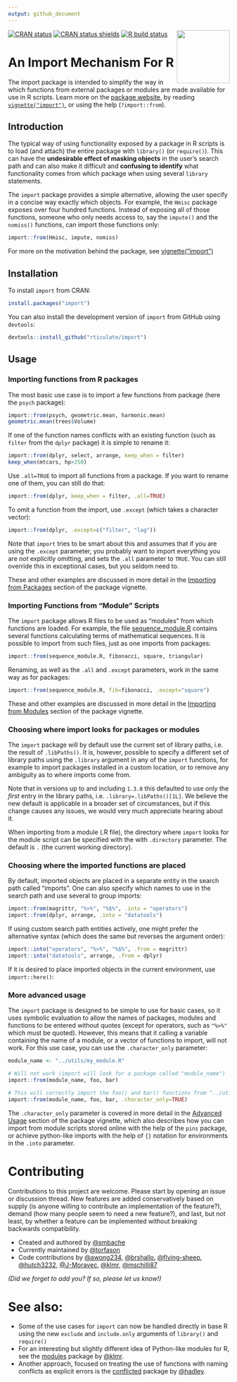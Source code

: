 ```yaml
---
output: github_document
---
```

<img src="https://import.rticulate.org/articles/import.png" align="right" alt="" width="120" />

<!-- badges: start -->
[![CRAN status](https://www.r-pkg.org/badges/version/import)](https://CRAN.R-project.org/package=import)
[![CRAN status shields](https://img.shields.io/badge/Git-`r desc::desc_get_version() `-success)](https://github.com/rticulate/import)
[![R build status](https://github.com/rticulate/import/workflows/R-CMD-check/badge.svg)](https://github.com/rticulate/import/actions)
<!-- badges: end -->

# An Import Mechanism For R

The import package is intended to simplify the way in which functions from external 
packages or modules are made available for use in R scripts. Learn more on 
the [package website](https://import.rticulate.org/), by reading
[`vignette("import")`](https://import.rticulate.org/articles/import.html),
or using the help (`?import::from`).

## Introduction

The typical way of using functionality exposed by a package in R scripts is to 
load (and attach) the entire package with `library()` (or `require()`). This can 
have the **undesirable effect of masking objects** in the user's search path 
and can also make it difficult and **confusing to identify** what functionality 
comes from which package when using several `library` statements.

The `import` package provides a simple alternative, allowing the user specify in
a concise way exactly which objects. For example, the `Hmisc` package exposes over
four hundred functions. Instead of exposing all of those functions, someone who only needs 
access to, say the `impute()` and the `nomiss()` functions, can import those functions only:

```R
import::from(Hmisc, impute, nomiss)
```

For more on the motivation behind the package, see 
[vignette("import")](https://import.rticulate.org/articles/import.html)


## Installation

To install `import` from CRAN:

```R
install.packages("import")
```

You can also install the development version of  `import` from GitHub using `devtools`:

```R
devtools::install_github("rticulate/import")
```

## Usage

### Importing functions from R packages

The most basic use case is to import a few functions from package 
(here the `psych` package):

```R
import::from(psych, geometric.mean, harmonic.mean)
geometric.mean(trees$Volume)
```

If one of the function names conflicts with an existing function (such as `filter` 
from the `dplyr` package) it is simple to rename it:

```R
import::from(dplyr, select, arrange, keep_when = filter)
keep_when(mtcars, hp>250)
```

Use `.all=TRUE` to import all functions from a package. If you want to rename one 
of them, you can still do that:

```R
import::from(dplyr, keep_when = filter, .all=TRUE)
```

To omit a function from the import, use `.except` (which takes a character vector): 
```R
import::from(dplyr, .except=c("filter", "lag"))
```

Note that `import` tries to be smart about this and assumes that if you are using the 
`.except` parameter, you probably want to import everything you are _not_ explicitly omitting,
and sets the `.all` parameter to `TRUE`. You can still override this in exceptional cases, 
but you seldom need to.

These and other examples are discussed in more detail in the 
[Importing from Packages](https://import.rticulate.org/articles/import.html#importing-from-packages) section of the
package vignette.

### Importing Functions from "Module" Scripts

The `import` package allows R files to be used as "modules" from which functions are loaded.
For example, the file 
[sequence_module.R](https://raw.githubusercontent.com/rticulate/import/master/man/examples/sequence_module.R) 
contains several functions calculating terms of mathematical sequences. It is 
possible to import from such files, just as one imports from packages:

```R
import::from(sequence_module.R, fibonacci, square, triangular)
```

Renaming, as well as the `.all` and `.except` parameters, work in the same way as for packages:

```R
import::from(sequence_module.R, fib=fibonacci, .except="square")
```

These and other examples are discussed in more detail in the 
[Importing from Modules](https://import.rticulate.org/articles/import.html#importing-functions-from-module-scripts) 
section of the package vignette.

### Choosing where import looks for packages or modules

The `import` package will by default use the current set of library paths, i.e.
the result of `.libPaths()`. It is, however, possible to specify a different set
of library paths using the `.library` argument in any of the `import` functions,
for example to import packages installed in a custom location, or to remove any
ambiguity as to where imports come from.

Note that in versions up to and including `1.3.0` this defaulted to use only the
*first* entry in the library paths, i.e. `.library=.libPaths()[1L]`. We believe
the new default is applicable in a broader set of circumstances, but if this
change causes any issues, we would very much appreciate hearing about it.

When importing from a module (.R file), the directory where `import` looks for
the module script can be specified with the with `.directory` parameter. 
The default is `.` (the current working directory).

### Choosing where the imported functions are placed

By default, imported objects are placed in a separate entity in the search 
path called "imports". One can also specify which names to use in the search 
path and use several to group imports:

```R
import::from(magrittr, "%>%", "%$%", .into = "operators") 
import::from(dplyr, arrange, .into = "datatools")
```

If using custom search path entities actively, one might prefer the 
alternative syntax (which does the same but reverses the argument order):

```R
import::into("operators", "%>%", "%$%", .from = magrittr)
import::into("datatools", arrange, .from = dplyr)
```
If it is desired to place imported objects in the current environment, 
use `import::here()`:

### More advanced usage

The `import` package is designed to be simple to use for basic cases, so it uses
symbolic evaluation to allow the names of packages, modules and functions to be
entered without quotes (except for operators, such as `"%>%"` which must be quoted).
However, this means that it calling a variable containing the name of a module, or a 
vector of functions to import, will not work. For this use case, you can use the
`.character_only` parameter:

```R
module_name <- "../utils/my_module.R"

# Will not work (import will look for a package called "module_name")
import::from(module_name, foo, bar)

# This will correctly import the foo() and bar() functions from "../utils/my_module.R"
import::from(module_name, foo, bar, .character_only=TRUE)
```

The `.character_only` parameter is covered in more detail in the 
[Advanced Usage](https://import.rticulate.org/articles/import.html#advanced-usage) section of the package vignette, 
which also describes how you can import from module scripts stored online with the
help of the `pins` package, or achieve python-like imports with the help of `{}` 
notation for environments in the `.into` parameter.

# Contributing

Contributions to this project are welcome. Please start by opening an issue or
discussion thread. New features are added conservatively based on supply (is
anyone willing to contribute an implementation of the feature?), demand (how many
people seem to need a new feature?), and last, but not least, by whether a
feature can be implemented without breaking backwards compatibility.

* Created and authored by [@smbache](https://github.com/smbache)
* Currently maintained by [@torfason](https://github.com/torfason)
* Code contributions by 
  [@awong234](https://github.com/awong234), 
  [@brshallo](https://github.com/brshallo), 
  [@flying-sheep](https://github.com/flying-sheep), 
  [@hutch3232](https://github.com/hutch3232),
  [@J-Moravec](https://github.com/J-Moravec), 
  [@klmr](https://github.com/klmr),
  [@mschilli87](https://github.com/mschilli87)
  
*(Did we forget to add you? If so, please let us know!)*

# See also:

* Some of the use cases for `import` can now be handled directly in base R using the
  new `exclude` and `include.only` arguments of `library()` and `require()`
* For an interesting but slightly different idea of Python-like modules for R, see the 
  [modules](https://github.com/klmr/modules) package by [@klmr](https://github.com/klmr).
* Another approach, focused on treating the use of functions with naming conflicts as
  explicit errors is the [conflicted](https://github.com/r-lib/conflicted) 
  package by [@hadley](https://github.com/hadley).
